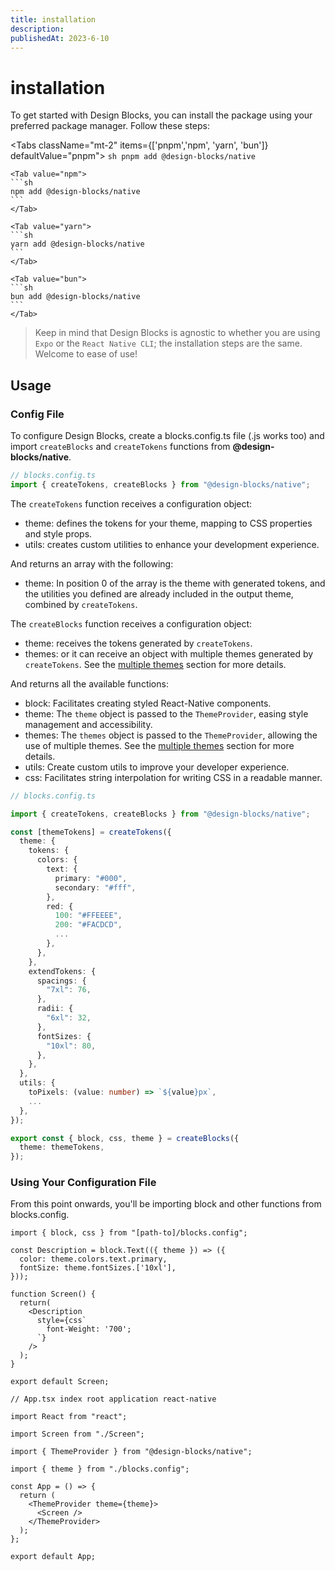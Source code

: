 ```yaml
---
title: installation
description:
publishedAt: 2023-6-10
---
```


# installation

To get started with Design Blocks, you can install the package using your preferred package manager. Follow these steps:

<Tabs className="mt-2" items={['pnpm','npm', 'yarn', 'bun']} defaultValue="pnpm">
    <Tab value="pnpm">
    ```sh
    pnpm add @design-blocks/native
    ```
    </Tab>

    <Tab value="npm">
    ```sh
    npm add @design-blocks/native
    ```
    </Tab>

    <Tab value="yarn">
    ```sh
    yarn add @design-blocks/native
    ```
    </Tab>

    <Tab value="bun">
    ```sh
    bun add @design-blocks/native
    ```
    </Tab>

</Tabs>

> Keep in mind that Design Blocks is agnostic to whether you are using `Expo` or the `React Native CLI`; the installation steps are the same. Welcome to ease of use!

## Usage

### Config File

To configure Design Blocks, create a blocks.config.ts file (.js works too) and import `createBlocks` and `createTokens` functions from **@design-blocks/native**.

```ts /createTokens/#v /createBlocks/#s
// blocks.config.ts
import { createTokens, createBlocks } from "@design-blocks/native";
```

The `createTokens` function receives a configuration object:

- theme: defines the tokens for your theme, mapping to CSS properties and style props.
- utils: creates custom utilities to enhance your development experience.

And returns an array with the following:

- theme: In position 0 of the array is the theme with generated tokens, and the utilities you defined are already included in the output theme, combined by `createTokens`.

The `createBlocks` function receives a configuration object:

- theme: receives the tokens generated by `createTokens`.
- themes: or it can receive an object with multiple themes generated by `createTokens`. See the [multiple themes](customization/multiple-themes) section for more details.

And returns all the available functions:

- block: Facilitates creating styled React-Native components.
- theme: The `theme` object is passed to the `ThemeProvider`, easing style management and accessibility.
- themes: The `themes` object is passed to the `ThemeProvider`, allowing the use of multiple themes. See the [multiple themes](customization/multiple-themes) section for more details.
- utils: Create custom utils to improve your developer experience.
- css: Facilitates string interpolation for writing CSS in a readable manner.

```ts showLineNumbers
// blocks.config.ts

import { createTokens, createBlocks } from "@design-blocks/native";

const [themeTokens] = createTokens({
  theme: {
    tokens: {
      colors: {
        text: {
          primary: "#000",
          secondary: "#fff",
        },
        red: {
          100: "#FFEEEE",
          200: "#FACDCD",
          ...
        },
      },
    },
    extendTokens: {
      spacings: {
        "7xl": 76,
      },
      radii: {
        "6xl": 32,
      },
      fontSizes: {
        "10xl": 80,
      },
    },
  },
  utils: {
    toPixels: (value: number) => `${value}px`,
    ...
  },
});

export const { block, css, theme } = createBlocks({
  theme: themeTokens,
});
```

### Using Your Configuration File

From this point onwards, you'll be importing block and other functions from blocks.config.

```tsx
import { block, css } from "[path-to]/blocks.config";

const Description = block.Text(({ theme }) => ({
  color: theme.colors.text.primary,
  fontSize: theme.fontSizes.['10xl'],
}));

function Screen() {
  return(
    <Description
      style={css`
        font-Weight: '700';
      `}
    />
  );
}

export default Screen;
```

```tsx
// App.tsx index root application react-native

import React from "react";

import Screen from "./Screen";

import { ThemeProvider } from "@design-blocks/native";

import { theme } from "./blocks.config";

const App = () => {
  return (
    <ThemeProvider theme={theme}>
      <Screen />
    </ThemeProvider>
  );
};

export default App;
```
